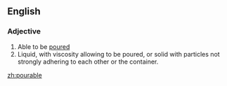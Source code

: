 ==English==
===Adjective===
{{en-adj}}
# Able to be [[poured]]
# Liquid, with viscosity allowing to be poured, or solid with particles not strongly adhering to each other or the container.

[[zh:pourable]]